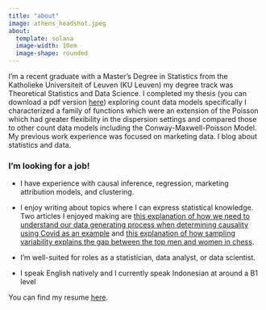 ```yaml
---
title: "about"
image: athens_headshot.jpeg
about:
  template: solana
  image-width: 10em
  image-shape: rounded
---
```


I'm a recent graduate with a Master's Degree in Statistics from the Katholieke Universiteit of Leuven (KU Leuven) my degree track was Theoretical Statistics and Data Science. I completed my thesis (you can download a pdf version [here](McMillan_Masters_final.pdf)) exploring count data models specifically I characterized a family of functions which were an extension of the Poisson which had greater flexibility in the dispersion settings and compared those to other count data models including the Conway-Maxwell-Poisson Model. My previous work experience was focused on marketing data. I blog about statistics and data.  


### I'm looking for a job!

- I have experience with causal inference, regression, marketing attribution models, and clustering.

- I enjoy writing about topics where I can express statistical knowledge. Two articles I enjoyed making are [this explanation of how we need to understand our data generating process when determining causality using Covid as an example](./post/2024-02-15_covid_causality/) and [this explanation of how sampling variability explains the gap between the top men and women in chess](./post/2024-02-28_chess_ratings_women/).

- I'm well-suited for roles as a statistician, data analyst, or data scientist. 

- I speak English natively and I currently speak Indonesian at around a B1 level
<!-- - I also enjoy bouldering in my spare time and climb 7a+ -->

You can find my resume [here](./resume/).
